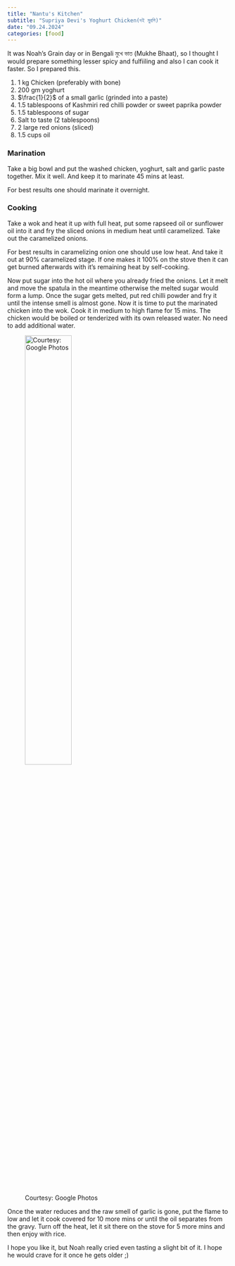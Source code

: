 ```yaml
---
title: "Nantu's Kitchen"
subtitle: "Supriya Devi's Yoghurt Chicken(দই মুরগি)"
date: "09.24.2024"
categories: [food]
---
```


It was Noah's Grain day or in Bengali মুখে ভাত (Mukhe Bhaat), so I thought I would prepare something lesser spicy and fulfiiling and also I can cook it faster. So I prepared this.

::: {.callout-note title="Ingredients"}
1.  1 kg Chicken (preferably with bone)
2.  200 gm yoghurt
3.  $\frac{1}{2}$ of a small garlic (grinded into a paste)
4.  1.5 tablespoons of Kashmiri red chilli powder or sweet paprika powder
5.  1.5 tablespoons of sugar
6.  Salt to taste (2 tablespoons)
7.  2 large red onions (sliced)
8.  1.5 cups oil
:::

### Marination

Take a big bowl and put the washed chicken, yoghurt, salt and garlic paste together. Mix it well. And keep it to marinate 45 mins at least.

::: callout-tip
For best results one should marinate it overnight.
:::

### Cooking

Take a wok and heat it up with full heat, put some rapseed oil or sunflower oil into it and fry the sliced onions in medium heat until caramelized. Take out the caramelized onions.

::: callout-tip
For best results in caramelizing onion one should use low heat. And take it out at 90% caramelized stage. If one makes it 100% on the stove then it can get burned afterwards with it's remaining heat by self-cooking.
:::

Now put sugar into the hot oil where you already fried the onions. Let it melt and move the spatula in the meantime otherwise the melted sugar would form a lump. Once the sugar gets melted, put red chilli powder and fry it until the intense smell is almost gone. Now it is time to put the marinated chicken into the wok. Cook it in medium to high flame for 15 mins. The chicken would be boiled or tenderized with its own released water. No need to add additional water.

![Courtesy: Google Photos](doimurgi.jpg){fig-align="center" width="50%"}

Once the water reduces and the raw smell of garlic is gone, put the flame to low and let it cook covered for 10 more mins or until the oil separates from the gravy. Turn off the heat, let it sit there on the stove for 5 more mins and then enjoy with rice.

I hope you like it, but Noah really cried even tasting a slight bit of it. I hope he would crave for it once he gets older ;)